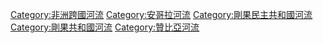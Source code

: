 {{catmore|剛果河}}
{{DEFAULTSORT:Congo}}
{{Commonscat|Congo River}}

[[Category:非洲跨國河流|Category:非洲跨國河流]]
[[Category:安哥拉河流|Category:安哥拉河流]]
[[Category:剛果民主共和國河流|Category:剛果民主共和國河流]]
[[Category:剛果共和國河流|Category:剛果共和國河流]]
[[Category:贊比亞河流|Category:贊比亞河流]]